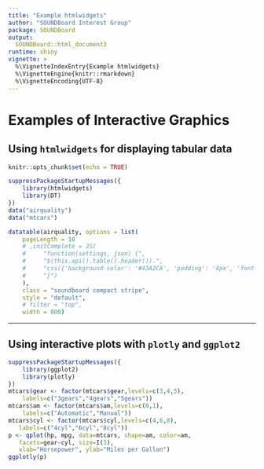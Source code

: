 ```yaml
---
title: "Example htmlwidgets"
author: "SOUNDBoard Interest Group"
package: SOUNDBoard
output:
  SOUNDBoard::html_document3
runtime: shiny
vignette: >
  %\VignetteIndexEntry{Example htmlwidgets}
  %\VignetteEngine{knitr::rmarkdown}
  %\VignetteEncoding{UTF-8}
---
```


# Examples of Interactive Graphics

## Using `htmlwidgets` for displaying tabular data

```r
knitr::opts_chunk$set(echo = TRUE)
```

```r
suppressPackageStartupMessages({
    library(htmlwidgets)
    library(DT)
})
data("airquality")
data("mtcars")
```

```r
datatable(airquality, options = list(
    pageLength = 10
    # ,initComplete = JS(
    #     "function(settings, json) {",
    #     "$(this.api().table().header()).",
    #     "css({'background-color': '#43A2CA', 'padding': '4px', 'font-family': 'times'});",
    #     "}")
    ),
    class = "soundboard compact stripe",
    style = "default",
    # filter = "top",
    width = 800)
```

-----------------------------------------------------------------
## Using interactive plots with `plotly` and `ggplot2`

```r
suppressPackageStartupMessages({
    library(ggplot2)
    library(plotly)
})
mtcars$gear <- factor(mtcars$gear,levels=c(3,4,5),
  	labels=c("3gears","4gears","5gears")) 
mtcars$am <- factor(mtcars$am,levels=c(0,1),
  	labels=c("Automatic","Manual")) 
mtcars$cyl <- factor(mtcars$cyl,levels=c(4,6,8),
   labels=c("4cyl","6cyl","8cyl"))
p <- qplot(hp, mpg, data=mtcars, shape=am, color=am, 
   facets=gear~cyl, size=I(3),
   xlab="Horsepower", ylab="Miles per Gallon")
ggplotly(p)
```

